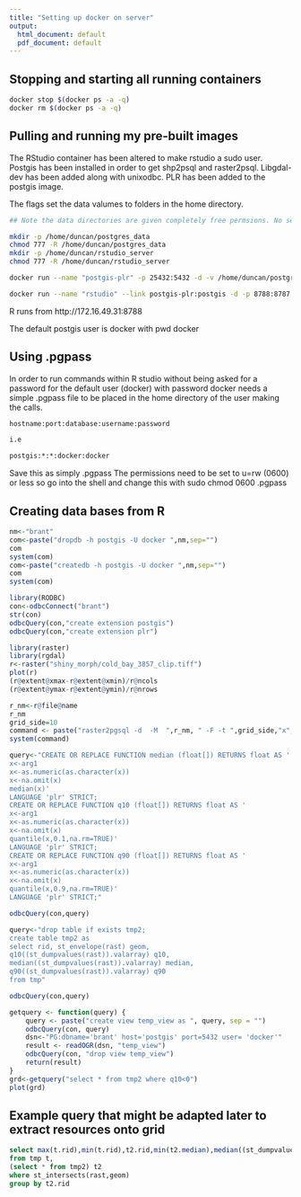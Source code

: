 ```yaml
---
title: "Setting up docker on server"
output:
  html_document: default
  pdf_document: default
---
```


## Stopping and starting all running containers

```bash
docker stop $(docker ps -a -q)
docker rm $(docker ps -a -q)
```

## Pulling and running my pre-built images


The RStudio container has been altered to make rstudio a sudo user. Postgis has been installed in order to get shp2psql and raster2psql. Libgdal-dev has been added along with unixodbc. PLR has been added to the postgis image.

The flags set the data valumes to folders in the home directory.

```bash
## Note the data directories are given completely free permsions. No security here! However none is really needed and this prevents problems with users finding they are denied permision to do things. 

mkdir -p /home/duncan/postgres_data
chmod 777 -R /home/duncan/postgres_data
mkdir -p /home/duncan/rstudio_server
chmod 777 -R /home/duncan/rstudio_server

docker run --name "postgis-plr" -p 25432:5432 -d -v /home/duncan/postgres_data:/var/lib/postgresql dgolicher/postgis-plr

docker run --name "rstudio" --link postgis-plr:postgis -d -p 8788:8787 -v /home/duncan/rstudio_server:/home/rstudio dgolicher/rstudio
```

R runs from http://172.16.49.31:8788

The default postgis user is docker with pwd docker

## Using .pgpass

In order to run commands within R studio without being asked for a password for the default user (docker) with password docker needs a simple .pgpass file to be placed in the home directory of the user making the calls.

```bash
hostname:port:database:username:password

i.e

postgis:*:*:docker:docker
```

Save this as simply .pgpass
The permissions need to be set to u=rw (0600) or less so go into the shell and change this with sudo chmod 0600 .pgpass

## Creating data bases from R

```r
nm<-"brant"
com<-paste("dropdb -h postgis -U docker ",nm,sep="")
com
system(com)
com<-paste("createdb -h postgis -U docker ",nm,sep="")
com
system(com)
```


```r

library(RODBC)
con<-odbcConnect("brant")
str(con)
odbcQuery(con,"create extension postgis")
odbcQuery(con,"create extension plr")
```


```r
library(raster)
library(rgdal)
r<-raster("shiny_morph/cold_bay_3857_clip.tiff")
plot(r)
(r@extent@xmax-r@extent@xmin)/r@ncols
(r@extent@ymax-r@extent@ymin)/r@nrows

```


```r

r_nm<-r@file@name
r_nm
grid_side=10
command <- paste("raster2pgsql -d  -M  ",r_nm, " -F -t ",grid_side,"x",grid_side," tmp|psql -h postgis -U docker -d brant",sep="")
system(command)

query<-"CREATE OR REPLACE FUNCTION median (float[]) RETURNS float AS '
x<-arg1
x<-as.numeric(as.character(x))
x<-na.omit(x)
median(x)'
LANGUAGE 'plr' STRICT;
CREATE OR REPLACE FUNCTION q10 (float[]) RETURNS float AS '
x<-arg1
x<-as.numeric(as.character(x))
x<-na.omit(x)
quantile(x,0.1,na.rm=TRUE)'
LANGUAGE 'plr' STRICT;
CREATE OR REPLACE FUNCTION q90 (float[]) RETURNS float AS '
x<-arg1
x<-as.numeric(as.character(x))
x<-na.omit(x)
quantile(x,0.9,na.rm=TRUE)'
LANGUAGE 'plr' STRICT;"

odbcQuery(con,query)

query<-"drop table if exists tmp2;
create table tmp2 as
select rid, st_envelope(rast) geom,
q10((st_dumpvalues(rast)).valarray) q10,
median((st_dumpvalues(rast)).valarray) median,
q90((st_dumpvalues(rast)).valarray) q90
from tmp"

odbcQuery(con,query)


```


```r

getquery <- function(query) {
    query <- paste("create view temp_view as ", query, sep = "")
    odbcQuery(con, query)
    dsn<-"PG:dbname='brant' host='postgis' port=5432 user= 'docker'"
    result <- readOGR(dsn, "temp_view")
    odbcQuery(con, "drop view temp_view")
    return(result)
}
grd<-getquery("select * from tmp2 where q10<0")
plot(grd)
```


## Example query that might be adapted later to extract resources onto grid

```sql
select max(t.rid),min(t.rid),t2.rid,min(t2.median),median((st_dumpvalues(st_union(st_clip(rast,geom)))).valarray) med
from tmp t,
(select * from tmp2) t2
where st_intersects(rast,geom)
group by t2.rid

```


